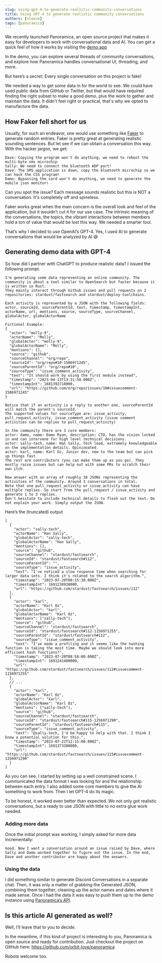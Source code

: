 ```yaml
---
slug: using-gpt-4-to-generate-realistic-community-conversations
title: Using GPT-4 to generate realistic community conversations
authors: [steeve]
tags: [panoramica]
---
```



We recently launched Panoramica, an open source project that makes it easy for developers to work with conversational data and AI.
You can get a quick feel of how it works by visiting the [demo app](https://demo.panoramica.ai/projects/clkl72myr0000mk081rd0m45g)

In the demo, you can explore several threads of community conversations, and explore how Panoramica handles conversational UI, threading, and more.

But here’s a secret: Every single conversation on this project is fake!

<div className="margin-vert--lg center">
  <ThemedImage
    alt="Panoramica demo conversation"
    sources={{
      light: "/img/demo-site-conversation.jpg",
      dark: "/img/demo-site-conversation-dark.jpg",
    }}
    style={{}}
  />
</div>

We needed a way to get some data in for the world to see. We could have used public data from GitHub or Twitter, but that would have required finding the right subset to make a good demo, plus the work to gather and maintain the data. It didn't feel right or practical, that's why we opted to manufacture the data.

## How Faker fell short for us

Usually, for such an endeavor, one would use something like [Faker](https://fakerjs.dev/) to generate random entries. Faker is pretty great at generating realistic sounding sentences. But let see if we can obtain a conversation this way. With the hacker jargon, we get:

```
Dave: Copying the program won't do anything, we need to reboot the multi-byte sms microchip
Sally: We need to connect the bluetooth ADP port!
Dave: The SMS application is down, copy the bluetooth microchip so we can hack the CSS program!
Damo: Bypassing the card won't do anything, we need to generate the mobile json monitor!
```

Can you spot the issue? Each message sounds realistic but this is NOT a conversation. It's completely off and spineless.

Faker works great when the main concern is the overall look and feel of the application, but it wouldn’t cut it for our use case. The intrinsic meaning of the conversations, the topics, the vibrant interactions between members hold a ton of value that would be lost this way. We needed a smarter tool.

That’s why I decided to use OpenAI’s GPT-4. Yes, I used AI to generate conversations that would be analyzed by AI 😅

## Generating demo data with GPT-4

So how did I partner with ChatGPT to produce realistic data? I issued the following prompt.

```
I'm generating some data representing an online community. The community is about a tool similar to OpenSearch but faster because it is written in Rust.
They mainly interact through Github issues and pull requests on 2 repositories: stardust/fastsearch and stardust/deploy-toolchains.

Each activity is represented by a JSON with the following fields: actor, sourceId, sourceParentId, text, timestamp, timestampInt, actorName, url, mentions, source, sourceType, sourceChannel, globalActor, globalActorName

Fictional Example:
{
  "actor": "molly-9",
  "actorName": "Molly",
  "globalActor": "molly-9",
  "globalActorName": "Molly",
  "mentions": [],
  "source": "github",
  "sourceChannel": "org/repo",
  "sourceId": "org/repo#10-1506971245",
  "sourceParentId": "org/repo#10",
  "sourceType": "issue_comment_activity",
  "text": "It should work by using the first module instead",
  "timestamp": "2023-04-13T13:31:58.000Z",
  "timestampInt": 1681392718000,
  "url": "https://github.com/org/repo/issues/10#issuecomment-1506971245"
}

Notice that if an activity is a reply to another one, sourceParentId will match the parent's sourceId.
The supported values for sourceType are: issue_activity, pull_request_activity, issue_comment_activity (issue comment activities can be replies to pull_request_activity)

In the community there are 3 core members:
actor: damo, name: Damo Ryan, description: CTO, has the vision locked in and can intervene for high level technical decisions.
actor: sally-tech, name: Han Sally, Tech lead, extremely knowledgeable on the implementation details. Opinionated.
actor: karl, name: Karl Oz, Junior dev, new to the team but can pick up things fast
The rest are contributors (you can make them up as you go). They mostly raise issues but can help out with some PRs to scratch their own itch.

Now answer with an array of roughly 10 JSONs representing the activities of the community. Around 3 conversations in total.
Note that one pull_request_activity or issue_activity can have multiple replies. So start from the pull_request / issue_activity and generate 1 to 3 replies.
Don't hesitate to include technical details to flesh out the text. Do not explain your work. Simply output the JSON.
```

Here’s the (truncated) output

```jsonc
[
  {
    "actor": "sally-tech",
    "actorName": "Han Sally",
    "globalActor": "sally-tech",
    "globalActorName": "Han Sally",
    "mentions": [],
    "source": "github",
    "sourceChannel": "stardust/fastsearch",
    "sourceId": "stardust/fastsearch#112",
    "sourceParentId": "",
    "sourceType": "issue_activity",
    "text": "I've noticed a slow response time when searching for larger data sets. I think it's related to the search algorithm.",
    "timestamp": "2023-07-20T08:15:30.000Z",
    "timestampInt": 1691238930000,
    "url": "https://github.com/stardust/fastsearch/issues/112"
  },
  {
    "actor": "karl",
    "actorName": "Karl Oz",
    "globalActor": "karl",
    "globalActorName": "Karl Oz",
    "mentions": ["sally-tech"],
    "source": "github",
    "sourceChannel": "stardust/fastsearch",
    "sourceId": "stardust/fastsearch#112-1156971255",
    "sourceParentId": "stardust/fastsearch#112",
    "sourceType": "issue_comment_activity",
    "text": "I've made a profiling and it seems like the hashing function is taking the most time. Maybe we should look into more efficient hash functions?",
    "timestamp": "2023-07-20T08:58:00.000Z",
    "timestampInt": 1691241480000,
    "url": "https://github.com/stardust/fastsearch/issues/112#issuecomment-1156971255"
  },
  // ...
  {
    "actor": "karl",
    "actorName": "Karl Oz",
    "globalActor": "karl",
    "globalActorName": "Karl Oz",
    "mentions": ["sally-tech"],
    "source": "github",
    "sourceChannel": "stardust/fastsearch",
    "sourceId": "stardust/fastsearch#115-1256971290",
    "sourceParentId": "stardust/fastsearch#115",
    "sourceType": "issue_comment_activity",
    "text": "@sally-tech, I'd be happy to help with that. I think I know a potential solution for this.",
    "timestamp": "2023-07-22T12:15:00.000Z",
    "timestampInt": 1691373300000,
    "url": "https://github.com/stardust/fastsearch/issues/115#issuecomment-1256971290"
  }
]
```

As you can see, I started by setting up a well constrained scene. I communicated the data format I was looking for and the relationship between each entry.
I also added some core members to give the AI something to work from. Then I let GPT-4 do its magic.

To be honest, it worked even better than expected. We not only got realistic conversations, but a ready to use JSON with little to no extra glue work needed.

### Adding more data

Once the initial prompt was working, I simply asked for more data incrementally:

```
Good. Now I want a conversation around an issue raised by Dave, where Sally and Damo worked together to figure out the issue. In the end, Dave and another contributor are happy about the answers.
```

### Using the data

I did something similar to generate Discord Conversations in a separate chat.
Then, it was only a matter of grabbing the Generated JSON, combining them together, cleaning up the actor names and dates where it made sense.
Once I had the data it was easy to push them up to the demo instance using [Panoramica’s API](https://panoramica.ai/docs/developer-guides/import-data-via-api).

## Is this article AI generated as well?

Well, I’ll leave that to you to decide.

In the meantime, if this kind of project is interesting to you, Panoramica is open source and ready for contribution. Just checkout the project on GitHub here: https://github.com/orbit-love/panoramica

Robots welcome too.
